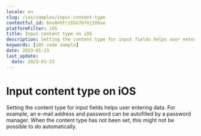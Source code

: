 ```yaml
---
locale: en
slug: /ios/samples/input-content-type
contentful_id: 6nv8nhFrzIGV7b7Vj2V6se
platformFilter: iOS
title: Input content type on iOS
description: Setting the content type for input fields helps user entering data.
keywords: [iOS code sample]
date: 2023-01-23
last_update:
  date: 2023-01-23
---
```


# Input content type on iOS

Setting the content type for input fields helps user entering data. For example, an e-mail address and password can be autofilled by a password manager. When the content type has not been set, this might not be possible to do automatically.

<CodeSample id="input-content-type" locale="en" platform="ios"/>
